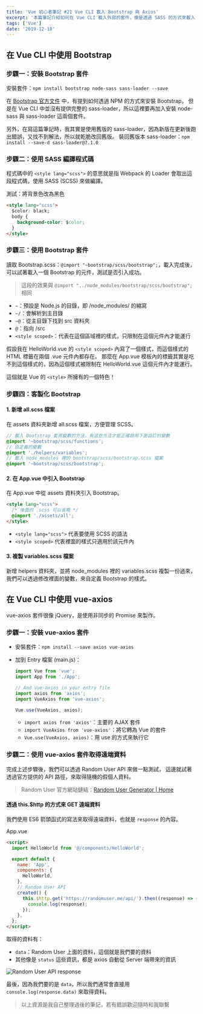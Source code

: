 ```yaml
---
title: 'Vue 初心者筆記 #21 Vue CLI 載入 Bootstrap 與 Axios'
excerpt: '本篇筆記介紹如何在 Vue CLI 載入外部的套件，像是透過 SASS 的方式來載入 Bootstrap，以及使用 vue-axios 這個 AJAX 工具取得遠端的資料。'
tags: ['Vue']
date: '2019-12-18'
---
```


## 在 Vue CLI 中使用 Bootstrap

### 步驟一：安裝 Bootstrap 套件

安裝套件：`npm install bootstrap node-sass sass-loader --save`

在 [Bootstrap 官方文件](https://getbootstrap.com/docs/4.4/getting-started/download/) 中，有提到如何透過 NPM 的方式來安裝 Bootstrap。
但是在 Vue CLI 中並沒有提供完整的 sass-loader，所以這裡要再加入安裝 node-sass 與 sass-loader 這兩個套件。

另外，在寫這篇筆記時，我其實是使用舊版的 sass-loader，因為新版在更新後跑出錯誤，又找不到解法，所以就乾脆改回舊版。
裝回舊版本 sass-loader：`npm install --save-d sass-loader@7.1.0`

### 步驟二：使用 SASS 編譯程式碼

程式碼中的 `<style lang="scss">` 的意思就是指 Webpack 的 Loader 會取出這段程式碼，使用 SASS (SCSS) 來做編譯。

測試：將背景色改為黑色

```html
<style lang="scss">
  $color: black;
  body {
    background-color: $color;
  }
</style>
```

### 步驟三：使用 Bootstrap 套件

讀取 Bootstrap.scss：`@import "~bootstrap/scss/bootstrap";`，載入完成後，可以試著載入一個 Bootstrap 的元件，測試是否引入成功。

> 這段的效果與 `@import "../node_modules/bootstrap/scss/bootstrap";` 相同

- `~`：預設是 Node.js 的目錄，即 /node_modules/ 的縮寫
- `~/`：會解析到主目錄
- `~@`：從主目錄下找到 src 資料夾
- `@`：指向 /src
- `<style scoped>`：代表在這個區域裡的樣式，只限制在這個元件內才能運行

假設我在 HelloWorld.vue 的 `<style scoped>` 內寫了一個樣式，而這個樣式的 HTML 標籤在兩個 .vue 元件內都存在。
那麼在 App.vue 模板內的標籤其實是吃不到這個樣式的，因為這個樣式被限制在 HelloWorld.vue 這個元件內才能運行。

這個就是 Vue 的 `<style>` 所擁有的一個特色！

### 步驟四：客製化 Bootstrap

#### 1. 新增 all.scss 檔案

在 assets 資料夾新增 all.scss 檔案，方便管理 SCSS。

```scss
// 載入 Bootstrap 套用變數的方法，有這些方法才能正確啟用下面自訂的變數
@import '~bootstrap/scss/functions';
// 自定義的變數
@import './helpers/variables';
// 載入 node_modules 裡的 bootstrap/scss/bootstrap.scss 檔案
@import '~bootstrap/scss/bootstrap';
```

#### 2. 在 App.vue 中引入 Bootstrap

在 App.vue 中從 assets 資料夾引入 Bootstrap。

```html
<style lang="scss">
  /* 後面的 .scss 可以省略 */
  @import './assets/all';
</style>
```

- `<style lang="scss">` 代表要使用 SCSS 的語法
- `<style scoped>` 代表裡面的樣式只適用於該元件內

#### 3. 複製 variables.scss 檔案

新增 helpers 資料夾，並將 node_modules 裡的 variables.scss 複製一份過來，我們可以透過修改裡面的變數，來自定義 Bootstrap 的樣式。

## 在 Vue CLI 中使用 vue-axios

vue-axios 套件很像 jQuery，是使用非同步的 Promise 來製作。

### 步驟一：安裝 vue-axios 套件

- 安裝套件：`npm install --save axios vue-axios`
- 加到 Entry 檔案 (main.js)：

  ```javascript
  import Vue from 'vue';
  import App from './App';

  // And vue-axios in your entry file
  import axios from 'axios';
  import VueAxios from 'vue-axios';

  Vue.use(VueAxios, axios);
  ```

  - `import axios from 'axios'`：主要的 AJAX 套件
  - `import VueAxios from 'vue-axios'`：將它轉為 Vue 的套件
  - `Vue.use(VueAxios, axios)`：用 use 的方式來執行它

### 步驟二：使用 vue-axios 套件取得遠端資料

完成上述步驟後，我們可以透過 Random User API 來做一點測試，
這邊就試著透過官方提供的 API 路徑，來取得隨機的假個人資料。

> Random User 官方網站鏈結：[Random User Generator | Home](https://randomuser.me/)

#### 透過 this.\$http 的方式來 GET 遠端資料

我們使用 ES6 箭頭函式的寫法來取得遠端資料，也就是 `response` 的內容。

App.vue

```html
<script>
  import HelloWorld from '@/components/HelloWorld';

  export default {
    name: 'App',
    components: {
      HelloWorld,
    },
    // Random User API
    created() {
      this.$http.get('https://randomuser.me/api/').then((response) => {
        console.log(response);
      });
    },
  };
</script>
```

取得的資料有：

- `data`：Random User 上面的資料，這個就是我們要的資料
- 其他像是 `status` 這些資訊，都是 axios 自動從 Server 端帶來的資訊

![Random User API response](https://i.imgur.com/fnncOL6.png)

最後，因為我們要的是 `data`，所以我們通常會直接用 `console.log(response.data)` 來取得資料。

> 以上資源是我自己整理過後的筆記，若有錯誤歡迎隨時和我聯繫
